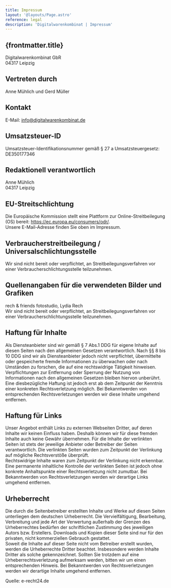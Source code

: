 ```yaml
---
title: Impressum
layout: '@layouts/Page.astro'
reference: legal
description: 'Digitalwarenkombinat | Impressum'
---
```


<article >
  <h1>{frontmatter.title}</h1>

  <div class='prose dark:prose-invert'>

Digitalwarenkombinat GbR<br/>
04317 Leipzig

## Vertreten durch

Anne Mühlich und Gerd Müller

## Kontakt

E-Mail: info@digitalwarenkombinat.de

## Umsatzsteuer-ID

Umsatzsteuer-Identifikationsnummer gemäß § 27 a Umsatzsteuergesetz:<br/>
DE350177346

## Redaktionell verantwortlich

Anne Mühlich<br/>
04317 Leipzig

## EU-Streitschlichtung

Die Europ&auml;ische Kommission stellt eine Plattform zur Online-Streitbeilegung (OS) bereit: <a href="https://ec.europa.eu/consumers/odr/" target="_blank" rel="noopener noreferrer">https://ec.europa.eu/consumers/odr/</a>.<br/>
Unsere E-Mail-Adresse finden Sie oben im Impressum.

## Verbraucherstreitbeilegung / Universalschlichtungsstelle

Wir sind nicht bereit oder verpflichtet, an Streitbeilegungsverfahren vor einer Verbraucherschlichtungsstelle teilzunehmen.

## Quellenangaben für die verwendeten Bilder und Grafiken

rech & friends fotostudio, Lydia Rech<br/>
Wir sind nicht bereit oder verpflichtet, an Streitbeilegungsverfahren vor einer Verbraucherschlichtungsstelle teilzunehmen.

## Haftung für Inhalte

Als Diensteanbieter sind wir gemäß § 7 Abs.1 DDG für eigene Inhalte auf diesen Seiten nach den allgemeinen Gesetzen verantwortlich. Nach §§ 8 bis 10 DDG sind wir als Diensteanbieter jedoch nicht verpflichtet, übermittelte oder gespeicherte fremde Informationen zu überwachen oder nach Umständen zu forschen, die auf eine rechtswidrige Tätigkeit hinweisen.<br/>
Verpflichtungen zur Entfernung oder Sperrung der Nutzung von Informationen nach den allgemeinen Gesetzen bleiben hiervon unberührt. Eine diesbezügliche Haftung ist jedoch erst ab dem Zeitpunkt der Kenntnis einer konkreten Rechtsverletzung möglich. Bei Bekanntwerden von entsprechenden Rechtsverletzungen werden wir diese Inhalte umgehend entfernen.

## Haftung für Links

Unser Angebot enthält Links zu externen Webseiten Dritter, auf deren Inhalte wir keinen Einfluss haben. Deshalb können wir für diese fremden Inhalte auch keine Gewähr übernehmen. Für die Inhalte der verlinkten Seiten ist stets der jeweilige Anbieter oder Betreiber der Seiten verantwortlich. Die verlinkten Seiten wurden zum Zeitpunkt der Verlinkung auf mögliche Rechtsverstöße überprüft.<br/>
Rechtswidrige Inhalte waren zum Zeitpunkt der Verlinkung nicht erkennbar.<br/>
Eine permanente inhaltliche Kontrolle der verlinkten Seiten ist jedoch ohne konkrete Anhaltspunkte einer Rechtsverletzung nicht zumutbar. Bei Bekanntwerden von Rechtsverletzungen werden wir derartige Links umgehend entfernen.

## Urheberrecht

Die durch die Seitenbetreiber erstellten Inhalte und Werke auf diesen Seiten unterliegen dem deutschen Urheberrecht. Die Vervielfältigung, Bearbeitung, Verbreitung und jede Art der Verwertung außerhalb der Grenzen des Urheberrechtes bedürfen der schriftlichen Zustimmung des jeweiligen Autors bzw. Erstellers. Downloads und Kopien dieser Seite sind nur für den privaten, nicht kommerziellen Gebrauch gestattet.<br/>
Soweit die Inhalte auf dieser Seite nicht vom Betreiber erstellt wurden, werden die Urheberrechte Dritter beachtet. Insbesondere werden Inhalte Dritter als solche gekennzeichnet. Sollten Sie trotzdem auf eine Urheberrechtsverletzung aufmerksam werden, bitten wir um einen entsprechenden Hinweis. Bei Bekanntwerden von Rechtsverletzungen werden wir derartige Inhalte umgehend entfernen.

Quelle: e-recht24.de

  </div>
</article>

